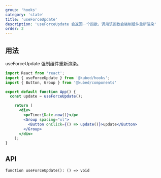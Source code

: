 ```yaml
---
group: 'hooks'
category: 'state'
title: 'useForceUpdate'
description: 'useForceUpdate 会返回一个函数，调用该函数会强制组件重新渲染'
order: 2
---
```


## 用法

useForceUpdate 强制组件重新渲染。

```jsx live=true
import React from 'react';
import { useForceUpdate } from '@kubed/hooks';
import { Button, Group } from '@kubed/components'

export default function App() {
  const update = useForceUpdate();

    return (
      <div>
        <p>Time:{Date.now()}</p>
        <Group spacing="xl">
          <Button onClick={() => update()}>update</Button>
        </Group>
      </div>
    );
}

```

## API

```tsx
function useForceUpdate(): () => void
```
